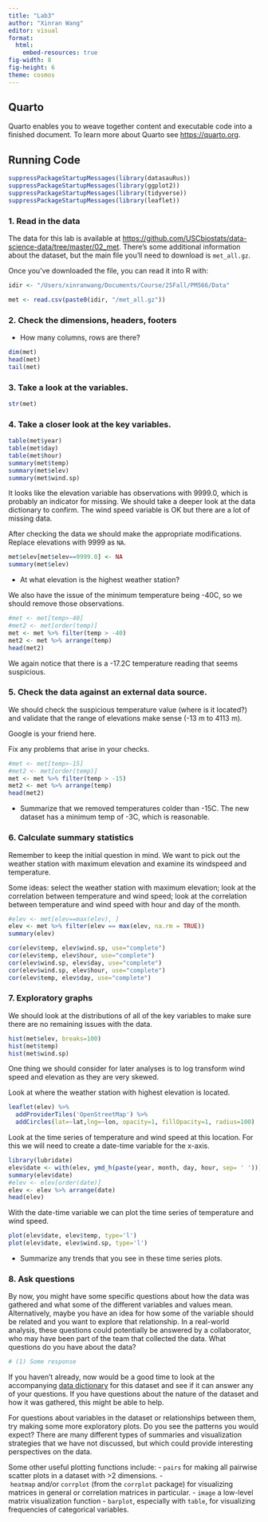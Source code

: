 ```yaml
---
title: "Lab3"
author: "Xinran Wang"
editor: visual
format: 
  html:
    embed-resources: true
fig-width: 8
fig-height: 6
theme: cosmos
---
```


## Quarto

Quarto enables you to weave together content and executable code into a finished document. To learn more about Quarto see <https://quarto.org>.

## Running Code

```r
suppressPackageStartupMessages(library(datasauRus))
suppressPackageStartupMessages(library(ggplot2))
suppressPackageStartupMessages(library(tidyverse))
suppressPackageStartupMessages(library(leaflet))
```

### **1. Read in the data**

The data for this lab is available at <https://github.com/USCbiostats/data-science-data/tree/master/02_met>. There’s some additional information about the dataset, but the main file you’ll need to download is `met_all.gz`.

Once you’ve downloaded the file, you can read it into R with:

```r
idir <- "/Users/xinranwang/Documents/Course/25Fall/PM566/Data"
```

```r
met <- read.csv(paste0(idir, "/met_all.gz"))
```

### **2. Check the dimensions, headers, footers**

-   How many columns, rows are there?

```r
dim(met)
head(met)
tail(met)
```

### **3. Take a look at the variables.**

```r
str(met)
```

### **4. Take a closer look at the key variables.**

```r
table(met$year)
table(met$day)
table(met$hour)
summary(met$temp)
summary(met$elev)
summary(met$wind.sp)
```

It looks like the elevation variable has observations with 9999.0, which is probably an indicator for missing. We should take a deeper look at the data dictionary to confirm. The wind speed variable is OK but there are a lot of missing data.

After checking the data we should make the appropriate modifications. Replace elevations with 9999 as `NA`.

```r
met$elev[met$elev==9999.0] <- NA
summary(met$elev)
```

-   At what elevation is the highest weather station?

We also have the issue of the minimum temperature being -40C, so we should remove those observations.

```r
#met <- met[temp>-40]
#met2 <- met[order(temp)]
met <- met %>% filter(temp > -40)
met2 <- met %>% arrange(temp)
head(met2)
```

We again notice that there is a -17.2C temperature reading that seems suspicious.

### **5. Check the data against an external data source.**

We should check the suspicious temperature value (where is it located?) and validate that the range of elevations make sense (-13 m to 4113 m).

Google is your friend here.

Fix any problems that arise in your checks.

```r
#met <- met[temp>-15]
#met2 <- met[order(temp)]
met <- met %>% filter(temp > -15)
met2 <- met %>% arrange(temp)
head(met2)
```

-   Summarize that we removed temperatures colder than -15C. The new dataset has a minimum temp of -3C, which is reasonable.

### **6. Calculate summary statistics**

Remember to keep the initial question in mind. We want to pick out the weather station with maximum elevation and examine its windspeed and temperature.

Some ideas: select the weather station with maximum elevation; look at the correlation between temperature and wind speed; look at the correlation between temperature and wind speed with hour and day of the month.

```r
#elev <- met[elev==max(elev), ]
elev <- met %>% filter(elev == max(elev, na.rm = TRUE))
summary(elev)
```

```r
cor(elev$temp, elev$wind.sp, use="complete")
cor(elev$temp, elev$hour, use="complete")
cor(elev$wind.sp, elev$day, use="complete")
cor(elev$wind.sp, elev$hour, use="complete")
cor(elev$temp, elev$day, use="complete")
```

### **7. Exploratory graphs**

We should look at the distributions of all of the key variables to make sure there are no remaining issues with the data.

```r
hist(met$elev, breaks=100)
hist(met$temp)
hist(met$wind.sp)
```

One thing we should consider for later analyses is to log transform wind speed and elevation as they are very skewed.

Look at where the weather station with highest elevation is located.

```r
leaflet(elev) %>%
  addProviderTiles('OpenStreetMap') %>% 
  addCircles(lat=~lat,lng=~lon, opacity=1, fillOpacity=1, radius=100)
```

Look at the time series of temperature and wind speed at this location. For this we will need to create a date-time variable for the x-axis.

```r
library(lubridate)
elev$date <- with(elev, ymd_h(paste(year, month, day, hour, sep= ' ')))
summary(elev$date)
#elev <- elev[order(date)]
elev <- elev %>% arrange(date)
head(elev)
```

With the date-time variable we can plot the time series of temperature and wind speed.

```r
plot(elev$date, elev$temp, type='l')
plot(elev$date, elev$wind.sp, type='l')
```

-   Summarize any trends that you see in these time series plots.


### **8. Ask questions**

By now, you might have some specific questions about how the data was gathered and what some of the different variables and values mean. Alternatively, maybe you have an idea for how some of the variable should be related and you want to explore that relationship. In a real-world analysis, these questions could potentially be answered by a collaborator, who may have been part of the team that collected the data. What questions do you have about the data?

```r
# (1) Some response
```


If you haven’t already, now would be a good time to look at the accompanying [data dictionary](https://github.com/USCbiostats/data-science-data/blob/master/02_met/met-datadictionary.pdf) for this dataset and see if it can answer any of your questions. If you have questions about the nature of the dataset and how it was gathered, this might be able to help.

For questions about variables in the dataset or relationships between them, try making some more exploratory plots. Do you see the patterns you would expect? There are many different types of summaries and visualization strategies that we have not discussed, but which could provide interesting perspectives on the data.

Some other useful plotting functions include: - `pairs` for making all pairwise scatter plots in a dataset with \>2 dimensions. - `heatmap` and/or `corrplot` (from the `corrplot` package) for visualizing matrices in general or correlation matrices in particular. - `image` a low-level matrix visualization function - `barplot`, especially with `table`, for visualizing frequencies of categorical variables.
